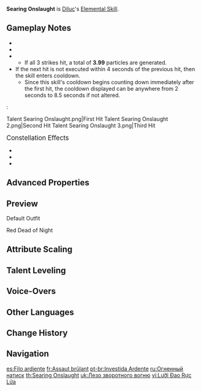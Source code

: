 {{Talent Infobox
|image         = Talent Searing Onslaught.png
|character     = Diluc
|type          = Elemental Skill
|info          = Performs a forward slash that deals {{Color|Pyro DMG}}.<br /><br />This skill can be consecutively used 3 times.<br />Enters CD if not cast again within a short period.
|particles     = 4
|CD            = 10s
|hit1          = 94.4-201%
|hit2          = 97.6-207%
|hit3          = 129-274%
|scale_att1    = ATK
}}
{{Description|The slashes represent the values that Diluc holds dear: one for justice, one for courage, and one for duty.}}
'''Searing Onslaught''' is [[Diluc]]'s [[Elemental Skill]].

==Gameplay Notes==
* {{TalentNote|cooldown|immediate}}
* {{TalentNote|icd|All DMG dealt by this skill|0|plural=1}}
* {{TalentNote|particles|1.33}}
** If all 3 strikes hit, a total of '''3.99''' particles are generated.
* If the next hit is not executed within 4 seconds of the previous hit, then the skill enters cooldown.
** Since this skill's cooldown begins counting down immediately after the first hit, the cooldown displayed can be anywhere from 2 seconds to 8.5 seconds if not altered.
:<gallery>
Talent Searing Onslaught.png|First Hit
Talent Searing Onslaught 2.png|Second Hit
Talent Searing Onslaught 3.png|Third Hit
</gallery>

;<big>Constellation Effects</big>
*{{TalentNote|constellation|3|Fire and Steel}}
*{{TalentNote|constellation|4|Flowing Flame}}
*{{TalentNote|constellation|6|Flaming Sword, Nemesis of the Dark}}

==Advanced Properties==
{{Advanced Properties
|title   = 1-Hit DMG
|gu      = 1U
|icdtag  = none
|poise   = 120
|impulse = 4
|blunt   = 1

|title2   = 2-Hit DMG
|gu2      = 1U
|icdtag2  = none
|poise2   = 120
|impulse2 = 5
|blunt2   = 1

|title3   = 3-Hit DMG
|gu3      = 1U
|icdtag3  = none
|poise3   = 120
|impulse3 = 6
|blunt3   = 1
}}

==Preview==
;Default Outfit
{{Preview
|file    = Searing Onslaught Preview
}}

;Red Dead of Night
{{Preview
|file    = Searing Onslaught Preview Red Dead of Night
}}

==Attribute Scaling==
{{Talent Scaling
|talentType=Elemental Skill
|levels=14
|order=hit1,hit2,hit3,cd
|titles=1-Hit DMG (%),2-Hit DMG (%),3-Hit DMG (%),CD
|hit1_1=94.40
|hit1_2=101.48
|hit1_3=108.56
|hit1_4=118.00
|hit1_5=125.08
|hit1_6=132.16
|hit1_7=141.60
|hit1_8=151.04
|hit1_9=160.48
|hit1_10=169.92
|hit1_11=179.36
|hit1_12=188.80
|hit1_13=200.60
|hit1_14=212.40

|hit2_1=97.60
|hit2_2=104.92
|hit2_3=112.24
|hit2_4=122.00
|hit2_5=129.32
|hit2_6=136.64
|hit2_7=146.40
|hit2_8=156.16
|hit2_9=165.92
|hit2_10=175.68
|hit2_11=185.44
|hit2_12=195.20
|hit2_13=207.40
|hit2_14=219.60

|hit3_1=128.80
|hit3_2=138.46
|hit3_3=148.12
|hit3_4=161.00
|hit3_5=170.66
|hit3_6=180.32
|hit3_7=193.20
|hit3_8=206.08
|hit3_9=218.96
|hit3_10=231.84
|hit3_11=244.72
|hit3_12=257.60
|hit3_13=273.70
|hit3_14=289.80

|cd=10s
}}

==Talent Leveling==
{{Talent Upgrade|Diluc}}

==Voice-Overs==
{{Talent VO}}

==Other Languages==
{{Other Languages
|en      = Searing Onslaught
|zhs     = 逆焰之刃
|zhs_rm  = Nìyàn zhī Rèn
|zht     = 逆焰之刃
|zht_rm  = Nìyàn zhī Rèn
|zh_tl   = Sword of the Rebelling Fire
|ja      = 逆焔の刃
|ja_rm   = Gyakuen no Yaiba
|ja_tl   = Blade of the Rebelling Fire
|ko      = 역날의 화염
|ko_rm   = Yeoknal-ui Hwayeom
|ko_tl   = Flame of Reverse Edge
|es      = Filo ardiente
|es_tl   = Burning Edge
|fr      = Assaut brûlant
|fr_tl   = Scorching Assault
|ru      = Огненный натиск
|ru_tl   = Fiery Onslaught
|th      = Searing Onslaught
|vi      = Lưỡi Đao Rực Lửa
|vi_tl   = 
|de      = Sengende Klinge
|de_tl   = Torrid Blade
|id      = Searing Onslaught
|pt      = Investida Ardente
|pt_tl   = 
|tr      = Dağlayan Taarruz
|tr_tl   = 
|it      = Assalto fiammante
|it_tl   = Flaming Assault
}}

==Change History==
{{Change History|1.0}}

==Navigation==
{{Talent Navbox|Diluc}}

[[es:Filo ardiente]]
[[fr:Assaut brûlant]]
[[pt-br:Investida Ardente]]
[[ru:Огненный натиск]]
[[th:Searing Onslaught]]
[[uk:Лезо зворотного вогню]]
[[vi:Lưỡi Đao Rực Lửa]]